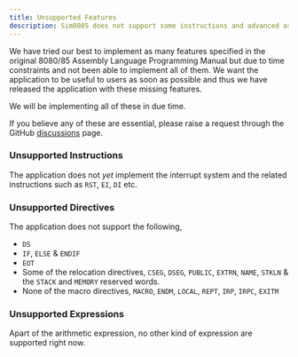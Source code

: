 ```yaml
---
title: Unsupported Features
description: Sim8085 does not support some instructions and advanced assmebler features yet.
---
```


We have tried our best to implement as many features specified in the original
8080/85 Assembly Language Programming Manual but due to time constraints and
not been able to implement all of them. We want the application to be useful
to users as soon as possible and thus we have released the application with
these missing features.

We will be implementing all of these in due time.

If you believe any of these are essential, please raise a request through the
GitHub [discussions](https://github.com/debjitbis08/sim8085/discussions/categories/ideas) page.

### Unsupported Instructions

The application does not _yet_ implement the interrupt system and the related
instructions such as `RST`, `EI`, `DI` etc.

### Unsupported Directives

The application does not support the following,

- `DS`
- `IF`, `ELSE` & `ENDIF`
- `EOT`
- Some of the relocation directives, `CSEG`, `DSEG`, `PUBLIC`, `EXTRN`, `NAME`, `STKLN` & the `STACK` and `MEMORY`
reserved words.
- None of the macro directives, `MACRO`, `ENDM`, `LOCAL`, `REPT`, `IRP`, `IRPC`, `EXITM`

### Unsupported Expressions

Apart of the arithmetic expression, no other kind of expression are supported right now.
